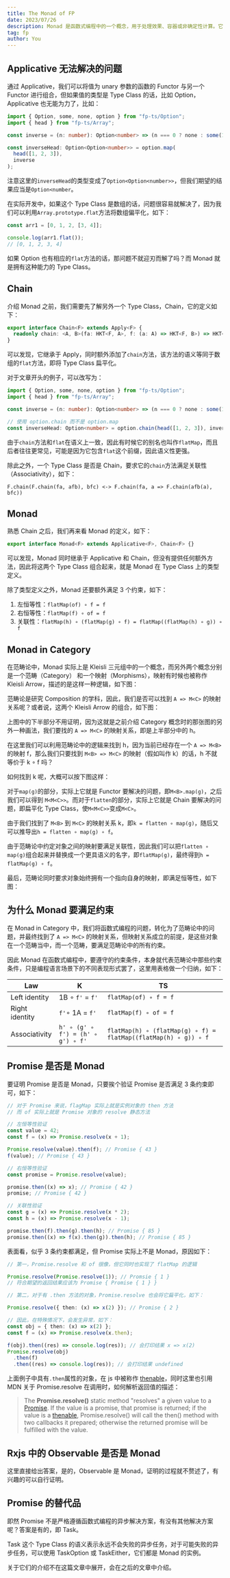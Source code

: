 ```yaml
---
title: The Monad of FP
date: 2023/07/26
description: Monad 是函数式编程中的一个概念，用于处理效果、容器或非确定性计算。它提供了一种结构化和可组合的方式来处理这些计算。
tag: fp
author: You
---
```



## Applicative 无法解决的问题

通过 Applicative，我们可以将值为 unary 参数的函数的 Functor 与另一个 Functor 进行组合，但如果值的类型是 Type Class 的话，比如 Option，Applicative 也无能为力了，比如：

```typescript
import { Option, some, none, option } from "fp-ts/Option";
import { head } from "fp-ts/Array";

const inverse = (n: number): Option<number> => (n === 0 ? none : some(1 / n));

const inverseHead: Option<Option<number>> = option.map(
  head([1, 2, 3]),
  inverse
);
```

注意这里的`inverseHead`的类型变成了`Option<Option<number>>`，但我们期望的结果应当是`Option<number`。

在实际开发中，如果这个 Type Class 是数组的话，问题很容易就解决了，因为我们可以利用`Array.prototype.flat`方法将数组偏平化，如下：

```typescript
const arr1 = [0, 1, 2, [3, 4]];

console.log(arr1.flat());
// [0, 1, 2, 3, 4]
```

如果 Option 也有相应的`flat`方法的话，那问题不就迎刃而解了吗？而 Monad 就是拥有这种能力的 Type Class。

## Chain

介绍 Monad 之前，我们需要先了解另外一个 Type Class，Chain，它的定义如下：

```typescript
export interface Chain<F> extends Apply<F> {
  readonly chain: <A, B>(fa: HKT<F, A>, f: (a: A) => HKT<F, B>) => HKT<F, B>;
}
```

可以发现，它继承于 Apply，同时额外添加了`chain`方法，该方法的语义等同于数组的`flat`方法，即将 Type Class 扁平化。

对于文章开头的例子，可以改写为：

```typescript
import { Option, some, none, option } from "fp-ts/Option";
import { head } from "fp-ts/Array";

const inverse = (n: number): Option<number> => (n === 0 ? none : some(1 / n));

// 使用 option.chain 而不是 option.map
const inverseHead: Option<number> = option.chain(head([1, 2, 3]), inverse);
```

由于`chain`方法和`flat`在语义上一致，因此有时候它的别名也叫作`flatMap`，而且后者往往更常见，可能是因为它包含`flat`这个前缀，因此语义性更强。

除此之外，一个 Type Class 是否是 Chain，要求它的`chain`方法满足关联性（Associativity），如下：

```
F.chain(F.chain(fa, afb), bfc) <-> F.chain(fa, a => F.chain(afb(a), bfc))
```

## Monad

熟悉 Chain 之后，我们再来看 Monad 的定义，如下：

```typescript
export interface Monad<F> extends Applicative<F>, Chain<F> {}
```

可以发现，Monad 同时继承于 Applicative 和 Chain，但没有提供任何额外方法，因此将这两个 Type Class 组合起来，就是 Monad 在 Type Class 上的类型定义。

除了类型定义之外，Monad 还要额外满足 3 个约束，如下：

1. 左恒等性：`flatMap(of) ∘ f = f`
2. 右恒等性：`flatMap(f) ∘ of = f`
3. 关联性：`flatMap(h) ∘ (flatMap(g) ∘ f) = flatMap((flatMap(h) ∘ g)) ∘ f`

## Monad in Category

在范畴论中，Monad 实际上是 Kleisli 三元组中的一个概念，而另外两个概念分别是一个范畴（Category） 和一个映射（Morphisms），映射有时候也被称作 Kleisli Arrow，描述的是这样一种逻辑，如下图：

<ImagePreviewer src="/images/awesome-fp/monad1.png" alt="two Kleisli arrows" />

范畴论是研究 Composition 的学科，因此，我们是否可以找到 `A => M<C>` 的映射关系呢？或者说，这两个 Kleisli Arrow 的组合，如下图：

<ImagePreviewer src="/images/awesome-fp/monad2.png" alt="two Kleisli arrows" />

上图中的下半部分不用证明，因为这就是之前介绍 Category 概念时的那张图的另外一种画法，我们要找的 `A => M<C>` 的映射关系，即是上半部分中的 h。

在这里我们可以利用范畴论中的逻辑来找到 h，因为当前已经存在一个 `A => M<B>` 的映射 f，那么我们只要找到 `M<B> => M<C>` 的映射（假如叫作 k）的话，h 不就等价于 k ∘ f 吗？

如何找到 k 呢，大概可以按下图这样：

<ImagePreviewer src="/images/awesome-fp/monad3.png" alt="two Kleisli arrows" />

对于`map(g)`的部分，实际上它就是 Functor 要解决的问题，即`M<B>.map(g)`，之后我们可以得到 `M<M<C>>`。而对于`flatten`的部分，实际上它就是 Chain 要解决的问题，即扁平化 Type Class，使`M<M<C>>`变成`M<C>`。

由于我们找到了 `M<B>` 到 `M<C>` 的映射关系 k，即`k = flatten ∘ map(g)`，随后又可以推导出`h = flatten ∘ map(g) ∘ f`。

由于范畴论中约定对象之间的映射要满足关联性，因此我们可以把`flatten ∘ map(g)`组合起来并替换成一个更具语义的名字，即`flatMap(g)`，最终得到`h = flatMap(g) ∘ f`。

最后，范畴论同时要求对象始终拥有一个指向自身的映射，即满足恒等性，如下图：

<ImagePreviewer src="/images/awesome-fp/monad4.png" alt="two Kleisli arrows" />

## 为什么 Monad 要满足约束

在 Monad in Category 中，我们将函数式编程的问题，转化为了范畴论中的问题，并最终找到了 `A => M<C>` 的映射关系，但映射关系成立的前提，是这些对象在一个范畴当中，而一个范畴，要满足范畴论中的所有约束。

因此 Monad 在函数式编程中，要遵守的约束条件，本身就代表范畴论中那些约束条件，只是编程语言场景下的不同表现形式罢了，这里用表格做一个归纳，如下：

| Law            | K                                 | TS                                                              |
| -------------- | --------------------------------- | --------------------------------------------------------------- |
| Left identity  | 1B ∘ `f'` = `f'`                  | `flatMap(of) ∘ f = f`                                           |
| Right identity | `f'`∘ 1A = `f'`                   | `flatMap(f) ∘ of = f`                                           |
| Associativity  | `h' ∘ (g' ∘ f') = (h' ∘ g') ∘ f'` | `flatMap(h) ∘ (flatMap(g) ∘ f) = flatMap((flatMap(h) ∘ g)) ∘ f` |

## Promise 是否是 Monad

要证明 Promise 是否是 Monad，只要挨个验证 Promise 是否满足 3 条约束即可，如下：

```typescript
// 对于 Promise 来说，flagMap 实际上就是实例对象的 then 方法
// 而 of 实际上就是 Promise 对象的 resolve 静态方法

// 左恒等性验证
const value = 42;
const f = (x) => Promise.resolve(x + 1);

Promise.resolve(value).then(f); // Promise { 43 }
f(value); // Promise { 43 }

// 右恒等性验证
const promise = Promise.resolve(value);

promise.then((x) => x); // Promise { 42 }
promise; // Promise { 42 }

// 关联性验证
const g = (x) => Promise.resolve(x * 2);
const h = (x) => Promise.resolve(x - 1);

promise.then(f).then(g).then(h); // Promise { 85 }
promise.then((x) => f(x).then(g)).then(h); // Promise { 85 }
```

表面看，似乎 3 条约束都满足，但 Promise 实际上不是 Monad，原因如下：

```typescript
// 第一，Promise.resolve 和 of 很像，但它同时也实现了 flatMap 的逻辑

Promise.resolve(Promise.resolve(1)); // Promsie { 1 }
// 符合期望的返回结果应该为 Promise { Promise { 1 } }

// 第二，对于有 .then 方法的对象，Promise.resolve 也会将它扁平化，如下：

Promise.resolve({ then: (x) => x(2) }); // Promise { 2 }

// 因此，在特殊情况下，会发生异常，如下：
const obj = { then: (x) => x(2) };
const f = (x) => Promise.resolve(x.then);

f(obj).then((res) => console.log(res)); // 会打印结果 x => x(2)
Promise.resolve(obj)
  .then(f)
  .then((res) => console.log(res)); // 会打印结果 undefined
```

上面例子中具有`.then`属性的对象，在 js 中被称作 [thenable](https://developer.mozilla.org/en-US/docs/Web/JavaScript/Reference/Global_Objects/Promise#thenables)，同时这里也引用 MDN 关于 Promise.resolve 在调用时，如何解析返回值的描述：

> The **Promise.resolve()** static method "resolves" a given value to a [Promise](https://developer.mozilla.org/en-US/docs/Web/JavaScript/Reference/Global_Objects/Promise). If the value is a promise, that promise is returned; if the value is a [thenable](https://developer.mozilla.org/en-US/docs/Web/JavaScript/Reference/Global_Objects/Promise#thenables), Promise.resolve() will call the then() method with two callbacks it prepared; otherwise the returned promise will be fulfilled with the value.

## Rxjs 中的 Observable 是否是 Monad

这里直接给出答案，是的，Observable 是 Monad，证明的过程就不赘述了，有兴趣的可以自行证明。

## Promise 的替代品

即然 Promise 不是严格遵循函数式编程的异步解决方案，有没有其他解决方案呢？答案是有的，即 Task。

Task 这个 Type Class 的语义表示永远不会失败的异步任务，对于可能失败的异步任务，可以使用 TaskOption 或 TaskEither，它们都是 Monad 的实例。

关于它们的介绍不在这篇文章中展开，会在之后的文章中介绍。
